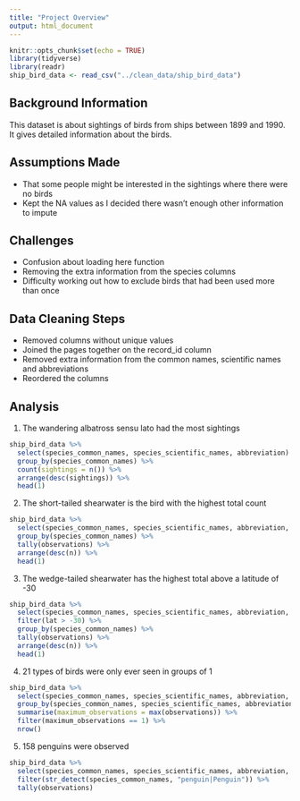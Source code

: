 ```yaml
---
title: "Project Overview"
output: html_document
---
```


```r
knitr::opts_chunk$set(echo = TRUE)
library(tidyverse)
library(readr)
ship_bird_data <- read_csv("../clean_data/ship_bird_data")
```



## Background Information

This dataset is about sightings of birds from ships between 1899 and 1990. It gives detailed information about the birds.

## Assumptions Made

* That some people might be interested in the sightings where there were no birds
* Kept the NA values as I decided there wasn't enough other information to impute 

## Challenges

* Confusion about loading here function
* Removing the extra information from the species columns
* Difficulty working out how to exclude birds that had been used more than once

## Data Cleaning Steps

* Removed columns without unique values
* Joined the pages together on the record_id column
* Removed extra information from the common names, scientific names and abbreviations 
* Reordered the columns

## Analysis

1. The wandering albatross sensu lato had the most sightings 
```r
ship_bird_data %>% 
  select(species_common_names, species_scientific_names, abbreviation) %>% 
  group_by(species_common_names) %>% 
  count(sightings = n()) %>% 
  arrange(desc(sightings)) %>% 
  head(1)
```

2. The short-tailed shearwater is the bird with the highest total count
```r
ship_bird_data %>%
  select(species_common_names, species_scientific_names, abbreviation, observations) %>%
  group_by(species_common_names) %>%
  tally(observations) %>% 
  arrange(desc(n)) %>% 
  head(1)
```

3. The wedge-tailed shearwater has the highest total above a latitude of -30
```r
ship_bird_data %>%
  select(species_common_names, species_scientific_names, abbreviation, observations, lat) %>%
  filter(lat > -30) %>% 
  group_by(species_common_names) %>%
  tally(observations) %>% 
  arrange(desc(n)) %>% 
  head(1)
```

4. 21 types of birds were only ever seen in groups of 1
```r
ship_bird_data %>% 
  select(species_common_names, species_scientific_names, abbreviation, observations)  %>% 
  group_by(species_common_names, species_scientific_names, abbreviation) %>% 
  summarise(maximum_observations = max(observations)) %>% 
  filter(maximum_observations == 1) %>% 
  nrow()  
```

5. 158 penguins were observed
```r
ship_bird_data %>% 
  select(species_common_names, species_scientific_names, abbreviation, observations) %>% 
  filter(str_detect(species_common_names, "penguin|Penguin")) %>% 
  tally(observations)
```
